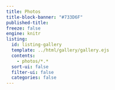 ```yaml
---
title: Photos
title-block-banner: "#733D6F"
published-title:
freeze: false
engine: knitr 
listing:
  id: listing-gallery
  template: ../html/gallery/gallery.ejs
  contents:
    - photos/*.*
  sort-ui: false
  filter-ui: false
  categories: false
---
```


::: {#listing-gallery}
:::
